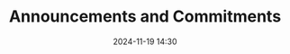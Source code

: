 ---
published: true
title: Announcements and Commitments
type: Plenary
date: 2024-11-19 14:30
room: tbd
---